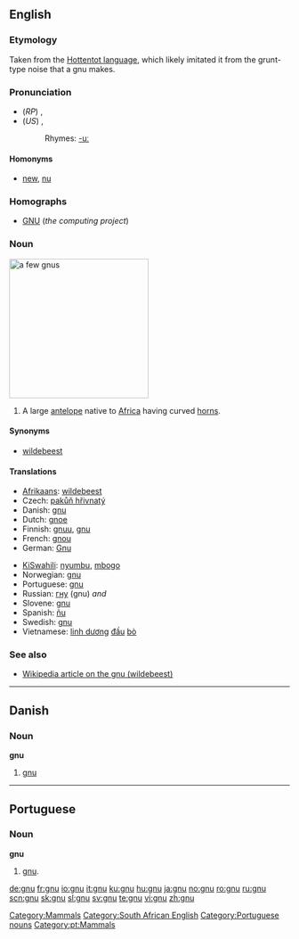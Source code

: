 {{see|Gnu|GNU}}
==English==

===Etymology===
Taken from the [[w:Hottentot language|Hottentot language]], which likely imitated it from the grunt-type noise that a gnu makes.

===Pronunciation===
* (''RP'') {{IPA|/njuː/}}, {{SAMPA|/nju:/}}
* (''US'') {{IPA|/nuː/}}, {{SAMPA|/nu:/}}
*: Rhymes: [[Rhymes:English:-uː|-uː]]

====Homonyms====
{{rfc-level|Homonyms at L4+ not in L3 POS section}}
* [[new]], [[nu]]

===Homographs===
* [[GNU]] (''the computing project'')

===Noun===
[[Image:Gnou_02_2005-07-01.jpg|thumb|right|250px|a few gnus]]
{{en-noun}}

# A large [[antelope]] native to [[Africa]] having curved [[horn]]s.

====Synonyms====
* [[wildebeest]]

====Translations====
{{trans-top|large antelope}}
* [[Afrikaans]]: [[wildebeest]]
* Czech: [[pakůň hřivnatý]]
* Danish: [[#Danish|gnu]] {{c}}
* Dutch: [[gnoe]] {{m}}
* Finnish: [[gnuu]], [[#Finnish|gnu]]
* French: [[gnou]] {{m}}
* German: [[Gnu]] {{n}}
{{trans-mid}}
* [[KiSwahili]]: [[nyumbu]], [[mbogo]]
* Norwegian: [[#Norwegian|gnu]] {{m}}
* Portuguese: [[#Portuguese|gnu]] {{m}}
* Russian: [[гну]] (gnu) {{f}} ''and'' {{m}}
* Slovene: [[#Slovene|gnu]] {{m}}
* Spanish: [[ñu]] {{m}}
* Swedish: [[#Swedish|gnu]] {{c}}
* Vietnamese: [[linh dương]] [[đầu]] [[bò]]
{{trans-bottom}}

===See also===
* [[w:wildebeest|Wikipedia article on the gnu (wildebeest)]]

[[Category:Mammals]]
[[Category:South African English]]

----

==Danish==

===Noun===
'''gnu'''

# [[#English|gnu]]

----

==Portuguese==

===Noun===
'''gnu''' {{m}}

# [[#English|gnu]].

[[Category:Portuguese nouns]]
[[Category:pt:Mammals]]

[[de:gnu]]
[[fr:gnu]]
[[io:gnu]]
[[it:gnu]]
[[ku:gnu]]
[[hu:gnu]]
[[ja:gnu]]
[[no:gnu]]
[[ro:gnu]]
[[ru:gnu]]
[[scn:gnu]]
[[sk:gnu]]
[[sl:gnu]]
[[sv:gnu]]
[[te:gnu]]
[[vi:gnu]]
[[zh:gnu]]